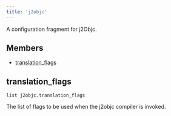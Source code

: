 ```yaml
---
title: 'j2objc'
---
```



A configuration fragment for j2Objc.

## Members

* [translation\_flags](#translation_flags)

## translation\_flags

```
list j2objc.translation_flags
```

The list of flags to be used when the j2objc compiler is invoked.